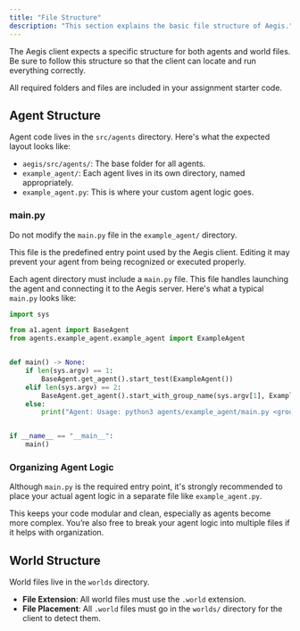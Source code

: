 ```yaml
---
title: "File Structure"
description: "This section explains the basic file structure of Aegis."
---
```


The Aegis client expects a specific structure for both agents and world files. Be sure to follow this structure so that the client can locate and run everything correctly.

All required folders and files are included in your assignment starter code.

## Agent Structure

Agent code lives in the `src/agents` directory. Here's what the expected layout looks like:

<Tree>
  <TreeItem name="aegis" type="folder">
    <TreeItem name="src" type="folder">
      <TreeItem name="agents" type="folder">
        <TreeItem name="example_agent" type="folder">
          <TreeItem name="example_agent.py" />
          <TreeItem name="main.py" />
        </TreeItem>
      </TreeItem>
    </TreeItem>
  </TreeItem>
</Tree>

- `aegis/src/agents/`: The base folder for all agents.
- `example_agent/`: Each agent lives in its own directory, named appropriately.
- `example_agent.py`: This is where your custom agent logic goes.

### main.py

<Admonition variant="danger" title="Don't Edit">

Do not modify the `main.py` file in the `example_agent/` directory.

This file is the predefined entry point used by the Aegis client. Editing it may prevent your agent from being recognized or executed properly.

</Admonition>

Each agent directory must include a `main.py` file. This file handles launching the agent and connecting it to the Aegis server. Here's what a typical `main.py` looks like:

```py
import sys

from a1.agent import BaseAgent
from agents.example_agent.example_agent import ExampleAgent


def main() -> None:
    if len(sys.argv) == 1:
        BaseAgent.get_agent().start_test(ExampleAgent())
    elif len(sys.argv) == 2:
        BaseAgent.get_agent().start_with_group_name(sys.argv[1], ExampleAgent())
    else:
        print("Agent: Usage: python3 agents/example_agent/main.py <groupname>")


if __name__ == "__main__":
    main()
```

### Organizing Agent Logic

Although `main.py` is the required entry point, it's strongly recommended to place your actual agent logic in a separate file like `example_agent.py`.

This keeps your code modular and clean, especially as agents become more complex. You’re also free to break your agent logic into multiple files if it helps with organization.

## World Structure

World files live in the `worlds` directory.

<Tree>
  <TreeItem name="aegis" type="folder">
    <TreeItem name="worlds" type="folder">
      <TreeItem name="ExampleWorld.world" />
    </TreeItem>
  </TreeItem>
</Tree>

- **File Extension**: All world files must use the `.world` extension.
- **File Placement**: All `.world` files must go in the `worlds/` directory for the client to detect them.
